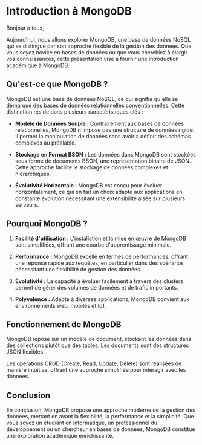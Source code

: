 # Introduction à MongoDB

Bonjour à tous,

Aujourd'hui, nous allons explorer MongoDB, une base de données NoSQL qui se distingue par son approche flexible de la gestion des données. Que vous soyez novice en bases de données ou que vous cherchiez à élargir vos connaissances, cette présentation vise à fournir une introduction académique à MongoDB.

## Qu'est-ce que MongoDB ?

MongoDB est une base de données NoSQL, ce qui signifie qu'elle se démarque des bases de données relationnelles conventionnelles. Cette distinction réside dans plusieurs caractéristiques clés :

- **Modèle de Données Souple :** Contrairement aux bases de données relationnelles, MongoDB n'impose pas une structure de données rigide. Il permet la manipulation de données sans avoir à définir des schémas complexes au préalable.

- **Stockage en Format BSON :** Les données dans MongoDB sont stockées sous forme de documents BSON, une représentation binaire de JSON. Cette approche facilite le stockage de données complexes et hiérarchiques.

- **Évolutivité Horizontale :** MongoDB est conçu pour évoluer horizontalement, ce qui en fait un choix adapté aux applications en constante évolution nécessitant une extensibilité aisée sur plusieurs serveurs.

## Pourquoi MongoDB ?

1. **Facilité d'utilisation :** L'installation et la mise en œuvre de MongoDB sont simplifiées, offrant une courbe d'apprentissage minimale.

2. **Performance :** MongoDB excelle en termes de performances, offrant une réponse rapide aux requêtes, en particulier dans des scénarios nécessitant une flexibilité de gestion des données.

3. **Évolutivité :** La capacité à évoluer facilement à travers des clusters permet de gérer des volumes de données et de trafic importants.

4. **Polyvalence :** Adapté à diverses applications, MongoDB convient aux environnements web, mobiles et IoT.

## Fonctionnement de MongoDB

MongoDB repose sur un modèle de document, stockant les données dans des collections plutôt que des tables. Les documents sont des structures JSON flexibles.

Les opérations CRUD (Create, Read, Update, Delete) sont réalisées de manière intuitive, offrant une approche simplifiée pour interagir avec les données.

## Conclusion

En conclusion, MongoDB propose une approche moderne de la gestion des données, mettant en avant la flexibilité, la performance et la simplicité. Que vous soyez un étudiant en informatique, un professionnel du développement ou un chercheur en bases de données, MongoDB constitue une exploration académique enrichissante.